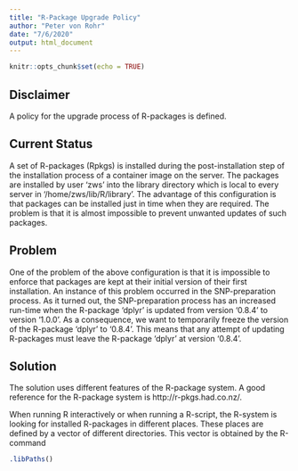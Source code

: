 ```yaml
---
title: "R-Package Upgrade Policy"
author: "Peter von Rohr"
date: "7/6/2020"
output: html_document
---
```


```r
knitr::opts_chunk$set(echo = TRUE)
```

## Disclaimer
A policy for the upgrade process of R-packages is defined. 


## Current Status
A set of R-packages (Rpkgs) is installed during the post-installation step of the installation process of a container image on the server. The packages are installed by user 'zws' into the library directory which is local to every server in '/home/zws/lib/R/library'. The advantage of this configuration is that packages can be installed just in time when they are required. The problem is that it is almost impossible to prevent unwanted updates of such packages.


## Problem
One of the problem of the above configuration is that it is impossible to enforce that packages are kept at their initial version of their first installation. An instance of this problem occurred in the SNP-preparation process. As it turned out, the SNP-preparation process has an increased run-time when the R-package 'dplyr' is updated from version '0.8.4' to version '1.0.0'. As a consequence, we want to temporarily freeze the version of the R-package 'dplyr' to '0.8.4'. This means that any attempt of updating R-packages must leave the R-package 'dplyr' at version '0.8.4'. 


## Solution
The solution uses different features of the R-package system. A good reference for the R-package system is http://r-pkgs.had.co.nz/. 

When running R interactively or when running a R-script, the R-system is looking for installed R-packages in different places. These places are defined by a vector of different directories. This vector is obtained by the R-command

```r
.libPaths()
```



